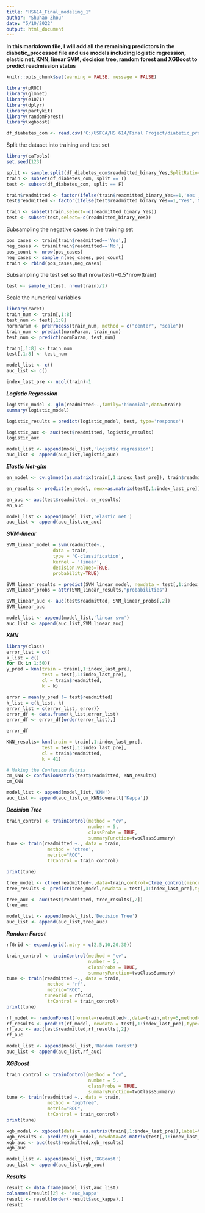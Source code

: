 ```yaml
---
title: "HS614_Final_modeling_1"
author: "Shuhao Zhou"
date: "5/10/2022"
output: html_document
---
```


**In this markdown file, I will add all the remaining predictors in the diabetic_processed file and use models including logistic regression, elastic net, KNN, linear SVM, decision tree, random forest and XGBoost to predict readmission status**

```r
knitr::opts_chunk$set(warning = FALSE, message = FALSE) 
```


```r
library(pROC)
library(glmnet)
library(e1071)
library(dplyr)
library(partykit)
library(randomForest)
library(xgboost)
```


```r
df_diabetes_com <- read.csv('C:/USFCA/HS 614/Final Project/diabetic_processed.csv')
```


Split the dataset into training and test set
```r
library(caTools)
set.seed(123)

split <- sample.split(df_diabetes_com$readmitted_binary_Yes,SplitRatio=0.7)
train <- subset(df_diabetes_com, split == T)
test <- subset(df_diabetes_com, split == F)
```

```r
train$readmitted <- factor(ifelse(train$readmitted_binary_Yes==1,'Yes','No'))
test$readmitted <- factor(ifelse(test$readmitted_binary_Yes==1,'Yes','No'))

train <- subset(train,select=-c(readmitted_binary_Yes))
test <- subset(test,select=-c(readmitted_binary_Yes))
```

Subsampling the negative cases in the training set
```r
pos_cases <- train[train$readmitted=='Yes',]
neg_cases <- train[train$readmitted=='No',]
pos_count <- nrow(pos_cases)
neg_cases <- sample_n(neg_cases, pos_count)
train <- rbind(pos_cases,neg_cases)
```

Subsampling the test set so that nrow(test)=0.5*nrow(train)
```r
test <- sample_n(test, nrow(train)/2)
```


Scale the numerical variables
```r
library(caret)
train_num <- train[,1:8]
test_num <- test[,1:8]
normParam <- preProcess(train_num, method = c("center", "scale"))
train_num <- predict(normParam, train_num)
test_num <- predict(normParam, test_num)

train[,1:8] <- train_num
test[,1:8] <- test_num
```


```r
model_list <- c()
auc_list <- c()
```


```r
index_last_pre <- ncol(train)-1
```


***Logistic Regression***
```r
logistic_model <- glm(readmitted~.,family='binomial',data=train)
summary(logistic_model)
```

```r
logistic_results = predict(logistic_model, test, type='response')
```


```r
logistic_auc <- auc(test$readmitted, logistic_results)
logistic_auc
```
```r
model_list <- append(model_list,'logistic regression')
auc_list <- append(auc_list,logistic_auc)
```



***Elastic Net-glm***
```r
en_model <- cv.glmnet(as.matrix(train[,1:index_last_pre]), train$readmitted, family = "binomial", alpha = 0.5)
```

```r
en_results <- predict(en_model, newx=as.matrix(test[,1:index_last_pre]), type = "response")
```

```r
en_auc <- auc(test$readmitted, en_results)
en_auc
```
```r
model_list <- append(model_list,'elastic net')
auc_list <- append(auc_list,en_auc)
```



***SVM-linear***
```r
SVM_linear_model = svm(readmitted~.,
                 data = train,
                 type = 'C-classification',
                 kernel = 'linear',
                 decision.values=TRUE,
                 probability=TRUE)
```

```r
SVM_linear_results = predict(SVM_linear_model, newdata = test[,1:index_last_pre],probability=TRUE)
SVM_linear_probs = attr(SVM_linear_results,"probabilities") 

SVM_linear_auc <- auc(test$readmitted, SVM_linear_probs[,2])
SVM_linear_auc
```
```r
model_list <- append(model_list,'linear svm')
auc_list <- append(auc_list,SVM_linear_auc)
```



***KNN***
```r
library(class)
error_list = c()
k_list = c()
for (k in 1:50){
y_pred = knn(train = train[,1:index_last_pre],
             test = test[,1:index_last_pre],
             cl = train$readmitted,
             k = k)

error = mean(y_pred != test$readmitted)
k_list = c(k_list, k)
error_list = c(error_list, error)}
error_df <- data.frame(k_list,error_list)
error_df <- error_df[order(error_list),]
```

```r
error_df
```


```r
KNN_results= knn(train = train[,1:index_last_pre],
             test = test[,1:index_last_pre],
             cl = train$readmitted,
             k = 41)

# Making the Confusion Matrix
cm_KNN <- confusionMatrix(test$readmitted, KNN_results)
cm_KNN
```

```r
model_list <- append(model_list,'KNN')
auc_list <- append(auc_list,cm_KNN$overall['Kappa'])
```



***Decision Tree***
```r

train_control <- trainControl(method = "cv",
                              number = 5,
                              classProbs = TRUE,
                              summaryFunction=twoClassSummary)
tune <- train(readmitted ~., data = train, 
               method = 'ctree',
               metric="ROC",
               trControl = train_control)
```

```r
print(tune)
```

```r
tree_model <- ctree(readmitted~.,data=train,control=ctree_control(mincriterion=0.99))
tree_results <- predict(tree_model,newdata = test[,1:index_last_pre],type='prob')
```

```r
tree_auc <- auc(test$readmitted, tree_results[,2])
tree_auc
```

```r
model_list <- append(model_list,'Decision Tree')
auc_list <- append(auc_list,tree_auc)
```


***Random Forest***
```r
rfGrid <- expand.grid(.mtry = c(2,5,10,20,30))

train_control <- trainControl(method = "cv",
                              number = 5,
                              classProbs = TRUE,
                              summaryFunction=twoClassSummary)
tune <- train(readmitted ~., data = train, 
               method = 'rf',
               metric="ROC",
              tuneGrid = rfGrid,
               trControl = train_control)
print(tune)
```

```r
rf_model <- randomForest(formula=readmitted~.,data=train,mtry=5,method='class')
rf_results <- predict(rf_model, newdata = test[,1:index_last_pre],type="prob")
rf_auc <- auc(test$readmitted,rf_results[,2])
rf_auc
```

```r
model_list <- append(model_list,'Random Forest')
auc_list <- append(auc_list,rf_auc)
```


***XGBoost***
```r

train_control <- trainControl(method = "cv",
                              number = 5,
                              classProbs = TRUE,
                              summaryFunction=twoClassSummary)
tune <- train(readmitted ~., data = train, 
               method = "xgbTree",
               metric="ROC",
               trControl = train_control)
print(tune)
```


```r
xgb_model <- xgboost(data = as.matrix(train[,1:index_last_pre]),label=train$readmitted,nrounds = 50, max_depth = 2, eta = 0.3, gamma =0, colsample_bytree = 0.8, min_child_weight = 1,subsample = 1)
xgb_results <- predict(xgb_model, newdata=as.matrix(test[,1:index_last_pre]),type="prob")
xgb_auc <- auc(test$readmitted,xgb_results)
xgb_auc
```

```r
model_list <- append(model_list,'XGBoost')
auc_list <- append(auc_list,xgb_auc)
```

***Results***
```r
result <- data.frame(model_list,auc_list)
colnames(result)[2] <- 'auc_kappa'
result <- result[order(-result$auc_kappa),]
result
```

